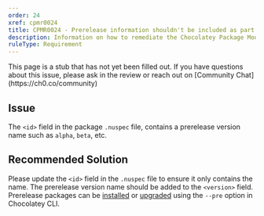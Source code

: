 ```yaml
---
order: 24
xref: cpmr0024
title: CPMR0024 - Prerelease information shouldn't be included as part of Package Id (nuspec)
description: Information on how to remediate the Chocolatey Package Moderation Rule 0024
ruleType: Requirement
---
```


<PackageValidatorRuleRequirement />

<Callout type="info">
    This page is a stub that has not yet been filled out. If you have questions about this issue, please ask in the review or reach out on [Community Chat](https://ch0.co/community)
</Callout>

## Issue

The `<id>` field in the package `.nuspec` file, contains a prerelease version name such as `alpha`, `beta`, etc.

## Recommended Solution

Please update the `<id>` field in the `.nuspec` file to ensure it only contains the name. The prerelease version name should be added to the `<version>` field. Prerelease packages can be [installed](https://docs.chocolatey.org/en-us/choco/commands/install#options-and-switches) or [upgraded](https://docs.chocolatey.org/en-us/choco/commands/upgrade#options-and-switches) using the `--pre` option in Chocolatey CLI.
